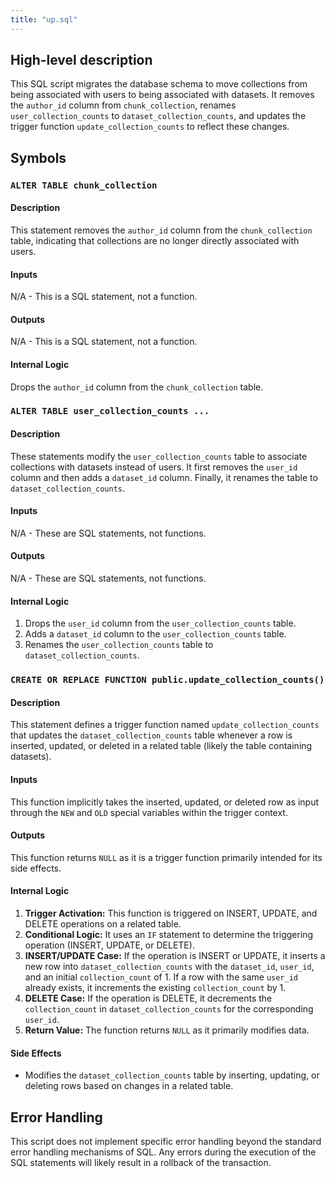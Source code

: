 ```yaml
---
title: "up.sql"
---
```


## High-level description
This SQL script migrates the database schema to move collections from being associated with users to being associated with datasets. It removes the `author_id` column from `chunk_collection`, renames `user_collection_counts` to `dataset_collection_counts`, and updates the trigger function `update_collection_counts` to reflect these changes.

## Symbols

### `ALTER TABLE chunk_collection`
#### Description
This statement removes the `author_id` column from the `chunk_collection` table, indicating that collections are no longer directly associated with users.

#### Inputs
N/A - This is a SQL statement, not a function.

#### Outputs
N/A - This is a SQL statement, not a function.

#### Internal Logic
Drops the `author_id` column from the `chunk_collection` table.

### `ALTER TABLE user_collection_counts ...`
#### Description
These statements modify the `user_collection_counts` table to associate collections with datasets instead of users. It first removes the `user_id` column and then adds a `dataset_id` column. Finally, it renames the table to `dataset_collection_counts`.

#### Inputs
N/A - These are SQL statements, not functions.

#### Outputs
N/A - These are SQL statements, not functions.

#### Internal Logic
1. Drops the `user_id` column from the `user_collection_counts` table.
2. Adds a `dataset_id` column to the `user_collection_counts` table.
3. Renames the `user_collection_counts` table to `dataset_collection_counts`.

### `CREATE OR REPLACE FUNCTION public.update_collection_counts()`
#### Description
This statement defines a trigger function named `update_collection_counts` that updates the `dataset_collection_counts` table whenever a row is inserted, updated, or deleted in a related table (likely the table containing datasets).

#### Inputs
This function implicitly takes the inserted, updated, or deleted row as input through the `NEW` and `OLD` special variables within the trigger context.

#### Outputs
This function returns `NULL` as it is a trigger function primarily intended for its side effects.

#### Internal Logic
1. **Trigger Activation:** This function is triggered on INSERT, UPDATE, and DELETE operations on a related table.
2. **Conditional Logic:** It uses an `IF` statement to determine the triggering operation (INSERT, UPDATE, or DELETE).
3. **INSERT/UPDATE Case:** If the operation is INSERT or UPDATE, it inserts a new row into `dataset_collection_counts` with the `dataset_id`, `user_id`, and an initial `collection_count` of 1. If a row with the same `user_id` already exists, it increments the existing `collection_count` by 1.
4. **DELETE Case:** If the operation is DELETE, it decrements the `collection_count` in `dataset_collection_counts` for the corresponding `user_id`.
5. **Return Value:** The function returns `NULL` as it primarily modifies data.

#### Side Effects
- Modifies the `dataset_collection_counts` table by inserting, updating, or deleting rows based on changes in a related table.

## Error Handling
This script does not implement specific error handling beyond the standard error handling mechanisms of SQL. Any errors during the execution of the SQL statements will likely result in a rollback of the transaction.
